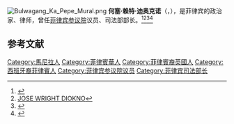 [[File:Bulwagang_Ka_Pepe_Mural.png|thumb]]
'''何塞·赖特·迪奥克诺'''（{{lang-en|'''Jose Wright Diokno'''}}，{{bd|1922年|2月26日|1987年|2月27日|catIdx=J}}），是菲律宾的政治家、律师，曾任[[菲律宾参议院|菲律宾参议院]]议员、司法部部长。<ref>{{Cite web |url=http://legacy.senate.gov.ph/senators/former_senators/jose_diokno.htm |title=Senators Profile - Jose W. Diokno - Senate of the Philippines |access-date=2021-03-04 |archive-date=2020-09-21 |archive-url=https://web.archive.org/web/20200921185226/http://legacy.senate.gov.ph/senators/former_senators/jose_diokno.htm |dead-url=no }}</ref><ref>[http://docshare01.docshare.tips/files/27456/274566857.pdf JOSE WRIGHT DIOKNO]</ref><ref>{{Cite web |url=https://www.geni.com/people/Jose-Diokno/6000000001743377343 |title=Jose Wright Diokno (1922 - 1987) - Genealogy - Geni |access-date=2021-03-04 |archive-date=2022-03-19 |archive-url=https://web.archive.org/web/20220319220129/https://www.geni.com/people/Jose-Diokno/6000000001743377343 |dead-url=no }}</ref><ref>{{Cite web |url=https://diokno.ph/jwd |title=Tungkol kay Jose W. Diokno — Chel Diokno |access-date=2021-03-04 |archive-date=2019-03-31 |archive-url=https://web.archive.org/web/20190331181822/https://diokno.ph/jwd |dead-url=no }}</ref>

== 参考文献 ==
{{Reflist}}

[[Category:馬尼拉人|Category:馬尼拉人]]
[[Category:菲律賓華人|Category:菲律賓華人]]
[[Category:菲律賓裔英國人|Category:菲律賓裔英國人]]
[[Category:西班牙裔菲律賓人|Category:西班牙裔菲律賓人]]
[[Category:菲律宾参议院议员|Category:菲律宾参议院议员]]
[[Category:菲律宾司法部长|Category:菲律宾司法部长]]